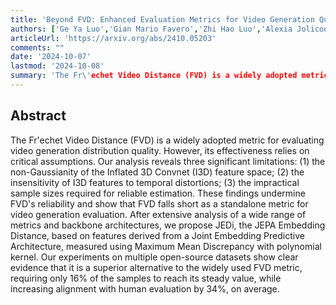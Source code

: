 ```yaml
---
title: 'Beyond FVD: Enhanced Evaluation Metrics for Video Generation Quality'
authors: ['Ge Ya Luo','Gian Mario Favero','Zhi Hao Luo','Alexia Jolicoeur-Martineau','Christopher Pal']
articleUrl: 'https://arxiv.org/abs/2410.05203'
comments: ""
date: '2024-10-07'
lastmod: '2024-10-08'
summary: 'The Fr\'echet Video Distance (FVD) is a widely adopted metric for evaluating video generation distribution quality. However, its effectiveness relies on critical assumptions. Our analysis reveals three significant limitations: (1) the non-Gaussianity of the Inflated 3D Convnet (I3D) feature space; (2) the insensitivity of I3D features to temporal distortions; (3) the impractical sample sizes required for reliable estimation. These findings undermine FVD's reliability and show that FVD falls short as a standalone metric for video generation evaluation. After extensive analysis of a wide range of metrics and backbone architectures, we propose JEDi, the JEPA Embedding Distance, based on features derived from a Joint Embedding Predictive Architecture, measured using Maximum Mean Discrepancy with polynomial kernel. Our experiments on multiple open-source datasets show clear evidence that it is a superior alternative to the widely used FVD metric, requiring only 16% of the samples to reach its steady value, while increasing alignment with human evaluation by 34%, on average.'
---
```


## Abstract

The Fr\'echet Video Distance (FVD) is a widely adopted metric for evaluating video generation distribution quality. However, its effectiveness relies on critical assumptions. Our analysis reveals three significant limitations: (1) the non-Gaussianity of the Inflated 3D Convnet (I3D) feature space; (2) the insensitivity of I3D features to temporal distortions; (3) the impractical sample sizes required for reliable estimation. These findings undermine FVD's reliability and show that FVD falls short as a standalone metric for video generation evaluation. After extensive analysis of a wide range of metrics and backbone architectures, we propose JEDi, the JEPA Embedding Distance, based on features derived from a Joint Embedding Predictive Architecture, measured using Maximum Mean Discrepancy with polynomial kernel. Our experiments on multiple open-source datasets show clear evidence that it is a superior alternative to the widely used FVD metric, requiring only 16% of the samples to reach its steady value, while increasing alignment with human evaluation by 34%, on average.
